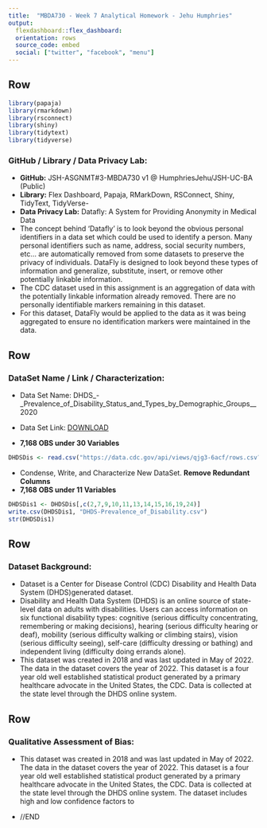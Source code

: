 ---
title:  "MBDA730 - Week 7 Analytical Homework - Jehu Humphries"
output: 
  flexdashboard::flex_dashboard:
  orientation: rows
  source_code: embed
  social: ["twitter", "facebook", "menu"]
---

Row {data-height=300}
--------------------------------------------------------------------------------
```{r, echo=FALSE}
library(papaja)
library(rmarkdown)
library(rsconnect)
library(shiny)
library(tidytext)
library(tidyverse)
```
### **GitHub / Library / Data Privacy Lab:**
- **GitHub:** JSH-ASGNMT#3-MBDA730 v1 @ HumphriesJehu/JSH-UC-BA (Public)
- **Library:** Flex Dashboard, Papaja, RMarkDown, RSConnect, Shiny, TidyText, TidyVerse- 
- **Data Privacy Lab:** Datafly: A System for Providing Anonymity in Medical Data
- The concept behind 'Datafly' is to look beyond the obvious personal identifiers in a data set which could be used to identify a person. Many personal identifiers such as name, address, social security numbers, etc... are automatically removed from some datasets to preserve the privacy of individuals. DataFly is designed to look beyond these types of information and generalize, substitute, insert, or remove other potentially linkable information. 
- The CDC dataset used in this assignment is an aggregation of data with the potentially linkable information already removed. There are no personally identifiable markers remaining in this dataset. 
- For this dataset, DataFly would be applied to the data as it was being aggregated to ensure no identification markers were maintained in the data.


Row {data-height=250}
--------------------------------------------------------------------------------

### DataSet Name / Link / Characterization:
- Data Set Name: DHDS_-_Prevalence_of_Disability_Status_and_Types_by_Demographic_Groups__2020
- Data Set Link: [DOWNLOAD](https://data.cdc.gov/api/views/qjg3-6acf/rows.csv?accessType=DOWNLOAD)

- **7,168 OBS under 30 Variables**
```{r, cache=TRUE, eval=FALSE}
DHDSDis <- read.csv("https://data.cdc.gov/api/views/qjg3-6acf/rows.csv?accessType=DOWNLOAD")
```
- Condense, Write, and Characterize New DataSet. **Remove Redundant Columns**
- **7,168 OBS under 11 Variables**
```{r, eval=FALSE}
DHDSDis1 <- DHDSDis[,c(2,7,9,10,11,13,14,15,16,19,24)]
write.csv(DHDSDis1, "DHDS-Prevalence_of_Disability.csv")
str(DHDSDis1)
```

Row {data-height=250}
--------------------------------------------------------------------------------

### Dataset Background:
- Dataset is a Center for Disease Control (CDC) Disability and Health Data System (DHDS)generated dataset.
- Disability and Health Data System (DHDS) is an online source of state-level data on adults with disabilities. Users can access information on six functional disability types: cognitive (serious difficulty concentrating, remembering or making decisions), hearing (serious difficulty hearing or deaf), mobility (serious difficulty walking or climbing stairs), vision (serious difficulty seeing), self-care (difficulty dressing or bathing) and independent living (difficulty doing errands alone).
- This dataset was created in 2018 and was last updated in May of 2022. The data in the dataset covers the year of 2022. This dataset is a four year old well established statistical product generated by a primary healthcare advocate in the United States, the CDC. Data is collected at the state level through the DHDS online system.

Row {data-height=200}
--------------------------------------------------------------------------------

### Qualitative Assessment of Bias:
- This dataset was created in 2018 and was last updated in May of 2022. The data in the dataset covers the year of 2022. This dataset is a four year old well established statistical product generated by a primary healthcare advocate in the United States, the CDC. Data is collected at the state level through the DHDS online system. The dataset includes high and low confidence factors to 

- //END




